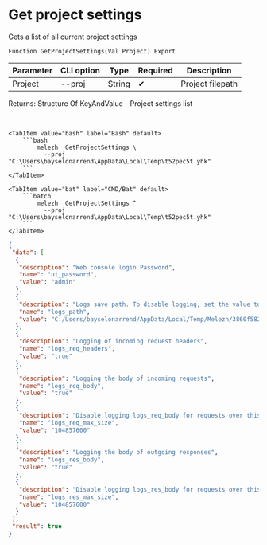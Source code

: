 ﻿---
sidebar_position: 3
description: Get project settings and other functions to work with Melezh in the Open Integration Package, a free open-source integration library for 1C:Enterprise 8, OneScript and CLI
keywords: [1C, 1С, 1С:Enterprise, 1С:Enterprise 8.3, API, Integration, Services, Exchange, OneScript, CLI]
---


# Get project settings
 Gets a list of all current project settings



`Function GetProjectSettings(Val Project) Export`

  | Parameter | CLI option | Type | Required | Description |
  |-|-|-|-|-|
  | Project | --proj | String | &#x2714; | Project filepath |

  
  Returns:  Structure Of KeyAndValue - Project settings list

<br/>



 

 <Tabs>
  
    <TabItem value="bash" label="Bash" default>
        ```bash
            melezh  GetProjectSettings \
              --proj "C:\Users\bayselonarrend\AppData\Local\Temp\t52pec5t.yhk"
        ```
    </TabItem>
  
    <TabItem value="bat" label="CMD/Bat" default>
        ```batch
            melezh  GetProjectSettings ^
              --proj "C:\Users\bayselonarrend\AppData\Local\Temp\t52pec5t.yhk"
        ```
    </TabItem>
</Tabs>

```json title="Result"
{
 "data": [
  {
   "description": "Web console login Password",
   "name": "ui_password",
   "value": "admin"
  },
  {
   "description": "Logs save path. To disable logging, set the value to empty",
   "name": "logs_path",
   "value": "C:/Users/bayselonarrend/AppData/Local/Temp/Melezh/3860f582-26c5-490d-9cd3-5fd1d8c5adb1"
  },
  {
   "description": "Logging of incoming request headers",
   "name": "logs_req_headers",
   "value": "true"
  },
  {
   "description": "Logging the body of incoming requests",
   "name": "logs_req_body",
   "value": "true"
  },
  {
   "description": "Disable logging logs_req_body for requests over this size (in bytes). 0 - no limitation",
   "name": "logs_req_max_size",
   "value": "104857600"
  },
  {
   "description": "Logging the body of outgoing responses",
   "name": "logs_res_body",
   "value": "true"
  },
  {
   "description": "Disable logging logs_res_body for requests over this size (in bytes). 0 - no limitation",
   "name": "logs_res_max_size",
   "value": "104857600"
  }
 ],
 "result": true
}
```
